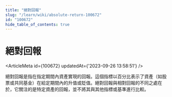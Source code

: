 ```yaml
---
title: "絕對回報"
slug: "/learn/wiki/absolute-return-100672"
id: "100672"
hide_table_of_contents: true
---
```



# 絕對回報

<ArticleMeta id={100672} updatedAt={'2023-09-26 13:58:51'} />
<div className='border-solid border-b border-t-0 my-4 border-[var(--ifm-color-gray-300)]' />

絕對回報是指在指定期間內資產實現的回報。這個指標以百分比表示了資產（如股票或共同基金）在給定期間內的升值或貶值。絕對回報與相對回報的不同之處在於，它關注的是特定資產的回報，並不將其與其他指標或基準進行比較。
